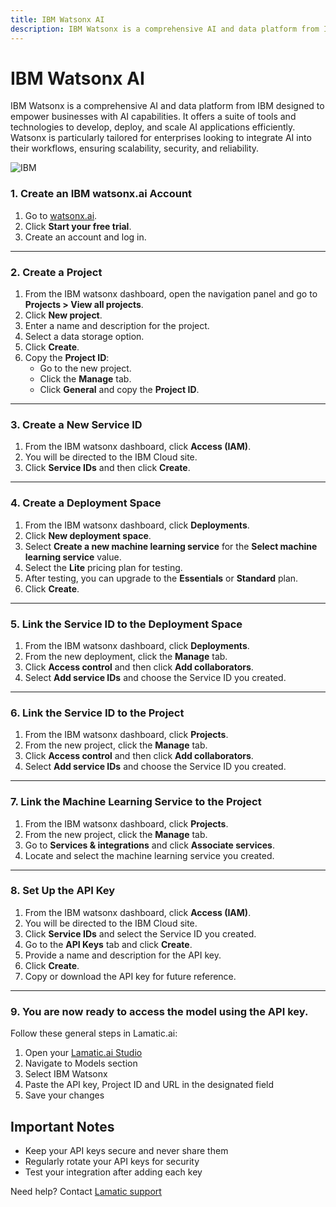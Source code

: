 ```yaml
---
title: IBM Watsonx AI
description: IBM Watsonx is a comprehensive AI and data platform from IBM designed to empower businesses with AI capabilities.
---
```


[Lamatic.ai Studio]: https://studio.lamatic.ai
[Lamatic support]: https://support.lamatic.ai

# IBM Watsonx AI
IBM Watsonx is a comprehensive AI and data platform from IBM designed to empower businesses with AI capabilities. It offers a suite of tools and technologies to develop, deploy, and scale AI applications efficiently. Watsonx is particularly tailored for enterprises looking to integrate AI into their workflows, ensuring scalability, security, and reliability.

![IBM](./img/IBM.png)

### 1. Create an IBM watsonx.ai Account
1. Go to [watsonx.ai](https://www.watsonx.ai).
2. Click **Start your free trial**.
3. Create an account and log in.

---

### 2. Create a Project
1. From the IBM watsonx dashboard, open the navigation panel and go to **Projects > View all projects**.
2. Click **New project**.
3. Enter a name and description for the project.
4. Select a data storage option.
5. Click **Create**.
6. Copy the **Project ID**:
   - Go to the new project.
   - Click the **Manage** tab.
   - Click **General** and copy the **Project ID**.

---

### 3. Create a New Service ID
1. From the IBM watsonx dashboard, click **Access (IAM)**.
2. You will be directed to the IBM Cloud site.
3. Click **Service IDs** and then click **Create**.

---

### 4. Create a Deployment Space
1. From the IBM watsonx dashboard, click **Deployments**.
2. Click **New deployment space**.
3. Select **Create a new machine learning service** for the **Select machine learning service** value.
4. Select the **Lite** pricing plan for testing.
5. After testing, you can upgrade to the **Essentials** or **Standard** plan.
6. Click **Create**.

---

### 5. Link the Service ID to the Deployment Space
1. From the IBM watsonx dashboard, click **Deployments**.
2. From the new deployment, click the **Manage** tab.
3. Click **Access control** and then click **Add collaborators**.
4. Select **Add service IDs** and choose the Service ID you created.

---

### 6. Link the Service ID to the Project
1. From the IBM watsonx dashboard, click **Projects**.
2. From the new project, click the **Manage** tab.
3. Click **Access control** and then click **Add collaborators**.
4. Select **Add service IDs** and choose the Service ID you created.

---

### 7. Link the Machine Learning Service to the Project
1. From the IBM watsonx dashboard, click **Projects**.
2. From the new project, click the **Manage** tab.
3. Go to **Services & integrations** and click **Associate services**.
4. Locate and select the machine learning service you created.

---

### 8. Set Up the API Key
1. From the IBM watsonx dashboard, click **Access (IAM)**.
2. You will be directed to the IBM Cloud site.
3. Click **Service IDs** and select the Service ID you created.
4. Go to the **API Keys** tab and click **Create**.
5. Provide a name and description for the API key.
6. Click **Create**.
7. Copy or download the API key for future reference.

---

### 9. You are now ready to access the model using the API key.
Follow these general steps in Lamatic.ai:
1. Open your [Lamatic.ai Studio]
2. Navigate to Models section
3. Select IBM Watsonx
4. Paste the API key, Project ID and URL in the designated field
5. Save your changes

## Important Notes
- Keep your API keys secure and never share them
- Regularly rotate your API keys for security
- Test your integration after adding each key

Need help? Contact [Lamatic support]